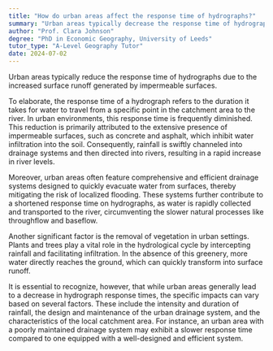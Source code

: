 ```yaml
---
title: "How do urban areas affect the response time of hydrographs?"
summary: "Urban areas typically decrease the response time of hydrographs due to increased surface runoff from impermeable surfaces."
author: "Prof. Clara Johnson"
degree: "PhD in Economic Geography, University of Leeds"
tutor_type: "A-Level Geography Tutor"
date: 2024-07-02
---
```


Urban areas typically reduce the response time of hydrographs due to the increased surface runoff generated by impermeable surfaces.

To elaborate, the response time of a hydrograph refers to the duration it takes for water to travel from a specific point in the catchment area to the river. In urban environments, this response time is frequently diminished. This reduction is primarily attributed to the extensive presence of impermeable surfaces, such as concrete and asphalt, which inhibit water infiltration into the soil. Consequently, rainfall is swiftly channeled into drainage systems and then directed into rivers, resulting in a rapid increase in river levels.

Moreover, urban areas often feature comprehensive and efficient drainage systems designed to quickly evacuate water from surfaces, thereby mitigating the risk of localized flooding. These systems further contribute to a shortened response time on hydrographs, as water is rapidly collected and transported to the river, circumventing the slower natural processes like throughflow and baseflow.

Another significant factor is the removal of vegetation in urban settings. Plants and trees play a vital role in the hydrological cycle by intercepting rainfall and facilitating infiltration. In the absence of this greenery, more water directly reaches the ground, which can quickly transform into surface runoff.

It is essential to recognize, however, that while urban areas generally lead to a decrease in hydrograph response times, the specific impacts can vary based on several factors. These include the intensity and duration of rainfall, the design and maintenance of the urban drainage system, and the characteristics of the local catchment area. For instance, an urban area with a poorly maintained drainage system may exhibit a slower response time compared to one equipped with a well-designed and efficient system.
    